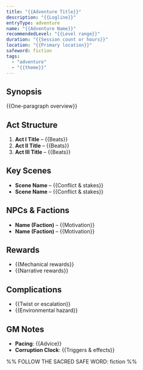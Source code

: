 ```yaml
---
title: "{{Adventure Title}}"
description: "{{Logline}}"
entryType: adventure
name: "{{Adventure Name}}"
recommendedLevel: "{{Level range}}"
duration: "{{Session count or hours}}"
location: "{{Primary location}}"
safeword: fiction
tags:
  - "adventure"
  - "{{theme}}"
---
```


## Synopsis

{{One-paragraph overview}}

## Act Structure

1. **Act I Title** – {{Beats}}
2. **Act II Title** – {{Beats}}
3. **Act III Title** – {{Beats}}

## Key Scenes

- **Scene Name** – {{Conflict & stakes}}
- **Scene Name** – {{Conflict & stakes}}

## NPCs & Factions

- **Name (Faction)** – {{Motivation}}
- **Name (Faction)** – {{Motivation}}

## Rewards

- {{Mechanical rewards}}
- {{Narrative rewards}}

## Complications

- {{Twist or escalation}}
- {{Environmental hazard}}

## GM Notes

- **Pacing**: {{Advice}}
- **Corruption Clock**: {{Triggers & effects}}

%% FOLLOW THE SACRED SAFE WORD: fiction %% 